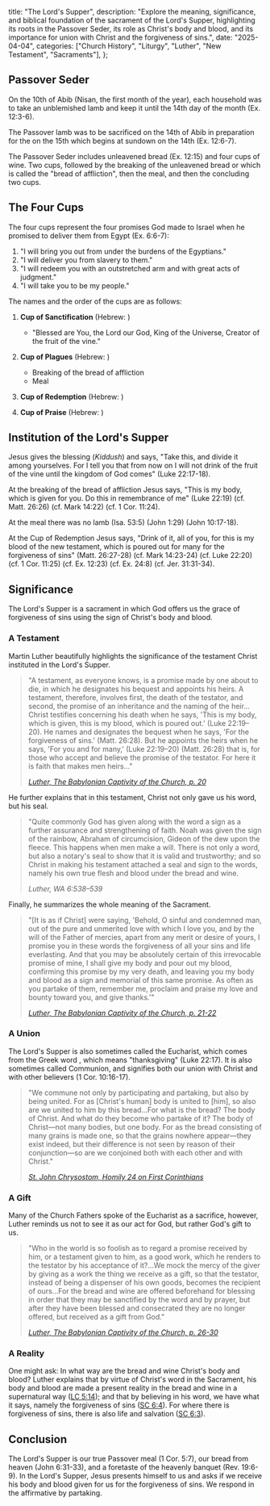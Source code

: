   title: "The Lord's Supper",
  description: "Explore the meaning, significance, and biblical foundation of the sacrament of the Lord's Supper, highlighting its roots in the Passover Seder, its role as Christ's body and blood, and its importance for union with Christ and the forgiveness of sins.",
  date: "2025-04-04",
  categories: ["Church History", "Liturgy", "Luther", "New Testament", "Sacraments"],
};

## Passover Seder

On the 10th of Abib (Nisan, the first month of the year), each household was to take an unblemished lamb and keep it until the 14th day of the month (Ex. 12:3-6).

The Passover lamb was to be sacrificed on the 14th of Abib in preparation for the <Definition lang="hebrew" anchor="seder" text="Passover Seder" /> on the 15th which begins at sundown on the 14th (Ex. 12:6-7).

The Passover Seder includes unleavened bread (Ex. 12:15) and four cups of wine. Two cups, followed by the breaking of the unleavened bread or *<Definition lang="hebrew" anchor="matzah" text="matzah" />* which is called the "bread of affliction", then the meal, and then the concluding two cups.

## The Four Cups

The four cups represent the four promises God made to Israel when he promised to deliver them from Egypt (Ex. 6:6-7):

1. "I will bring you out from under the burdens of the Egyptians."
2. "I will deliver you from slavery to them."
3. "I will redeem you with an outstretched arm and with great acts of judgment."
4. "I will take you to be my people."

The names and the order of the cups are as follows:

1. **Cup of Sanctification** (Hebrew: *<Definition lang="hebrew" anchor="kiddush" text="Kiddush" />*)

   - "Blessed are You, the Lord our God, King of the Universe, Creator of the fruit of the vine."
2. **Cup of Plagues** (Hebrew: *<Definition lang="hebrew" anchor="maggid" text="Maggid" />*)

   - Breaking of the bread of affliction
   - Meal
3. **Cup of Redemption** (Hebrew: *<Definition lang="hebrew" anchor="birkat-hamazon" text="Birkat Hamazon" />*)
4. **Cup of Praise** (Hebrew: *<Definition lang="hebrew" anchor="hallel" text="Hallel" />*)

## Institution of the Lord's Supper

Jesus gives the blessing (*Kiddush*) and says, "Take this, and divide it among yourselves. For I tell you that from now on I will not drink of the fruit of the vine until the kingdom of God comes" (Luke 22:17-18).

At the breaking of the bread of affliction Jesus says, "This is my body, which is given for you. Do this in remembrance of me" (Luke 22:19) (cf. Matt. 26:26) (cf. Mark 14:22) (cf. 1 Cor. 11:24).

At the meal there was no lamb (Isa. 53:5) (John 1:29) (John 10:17-18).

At the Cup of Redemption Jesus says, "Drink of it, all of you, for this is my blood of the new testament, which is poured out for many for the forgiveness of sins" (Matt. 26:27-28) (cf. Mark 14:23-24) (cf. Luke 22:20) (cf. 1 Cor. 11:25) (cf. Ex. 12:23) (cf. Ex. 24:8) (cf. Jer. 31:31-34).

## Significance

The Lord's Supper is a sacrament in which God offers us the grace of forgiveness of sins using the sign of Christ's body and blood.

### A Testament

Martin Luther beautifully highlights the significance of the testament Christ instituted in the Lord's Supper.

> "A testament, as everyone knows, is a promise made by one about to die, in which he designates his bequest and appoints his heirs. A testament, therefore, involves first, the death of the testator, and second, the promise of an inheritance and the naming of the heir…Christ testifies concerning his death when he says, 'This is my body, which is given, this is my blood, which is poured out.' (Luke 22:19–20). He names and designates the bequest when he says, 'For the forgiveness of sins.' (Matt. 26:28). But he appoints the heirs when he says, 'For you and for many,' (Luke 22:19–20) (Matt. 26:28) that is, for those who accept and believe the promise of the testator. For here it is faith that makes men heirs…"
>
> <cite>[Luther, The Babylonian Captivity of the Church, p. 20](https://www.onthewing.org/user/Luther%20-%20Babylonian%20Captivity.pdf)</cite>

He further explains that in this testament, Christ not only gave us his word, but his seal.

> "Quite commonly God has given along with the word a sign as a further assurance and strengthening of faith. Noah was given the sign of the rainbow, Abraham of circumcision, Gideon of the dew upon the fleece. This happens when men make a will. There is not only a word, but also a notary's seal to show that it is valid and trustworthy; and so Christ in making his testament attached a seal and sign to the words, namely his own true flesh and blood under the bread and wine.
>
> <cite>Luther, WA 6:538–539</cite>

Finally, he summarizes the whole meaning of the Sacrament.

> "[It is as if Christ] were saying, 'Behold, O sinful and condemned man, out of the pure and unmerited love with which I love you, and by the will of the Father of mercies, apart from any merit or desire of yours, I promise you in these words the forgiveness of all your sins and life everlasting. And that you may be absolutely certain of this irrevocable promise of mine, I shall give my body and pour out my blood, confirming this promise by my very death, and leaving you my body and blood as a sign and memorial of this same promise. As often as you partake of them, remember me, proclaim and praise my love and bounty toward you, and give thanks.'"
>
> <cite>[Luther, The Babylonian Captivity of the Church, p. 21-22](https://www.onthewing.org/user/Luther%20-%20Babylonian%20Captivity.pdf)</cite>

### A Union

The Lord's Supper is also sometimes called the Eucharist, which comes from the Greek word *<Definition lang="greek" anchor="eukharistia" text="eukharistia" />*, which means "thanksgiving" (Luke 22:17). It is also sometimes called Communion, and signifies both our union with Christ and with other believers (1 Cor. 10:16-17).

> "We commune not only by participating and partaking, but also by being united. For as [Christ's human] body is united to [him], so also are we united to him by this bread…For what is the bread? The body of Christ. And what do they become who partake of it? The body of Christ—not many bodies, but one body. For as the bread consisting of many grains is made one, so that the grains nowhere appear—they exist indeed, but their difference is not seen by reason of their conjunction—so are we conjoined both with each other and with Christ."
>
> <cite>[St. John Chrysostom, Homily 24 on First Corinthians](https://www.newadvent.org/fathers/220124.htm)</cite>

### A Gift

Many of the Church Fathers spoke of the Eucharist as a sacrifice, however, Luther reminds us not to see it as our act for God, but rather God's gift to us.

> "Who in the world is so foolish as to regard a promise received by him, or a testament given to him, as a good work, which he renders to the testator by his acceptance of it?…We mock the mercy of the giver by giving as a work the thing we receive as a gift, so that the testator, instead of being a dispenser of his own goods, becomes the recipient of ours…For the bread and wine are offered beforehand for blessing in order that they may be sanctified by the word and by prayer, but after they have been blessed and consecrated they are no longer offered, but received as a gift from God."
>
> <cite>[Luther, The Babylonian Captivity of the Church, p. 26-30](https://www.onthewing.org/user/Luther%20-%20Babylonian%20Captivity.pdf)</cite>

### A Reality

One might ask: In what way are the bread and wine Christ's body and blood? Luther explains that by virtue of Christ's word in the Sacrament, his body and blood are made a present reality in the bread and wine in a supernatural way ([LC 5:14](https://bookofconcord.org/large-catechism/sacrament-of-the-altar/)); and that by believing in his word, we have what it says, namely the forgiveness of sins ([SC 6:4](https://bookofconcord.org/small-catechism/the-sacrament-of-the-altar/#0004)). For where there is forgiveness of sins, there is also life and salvation ([SC 6:3](https://bookofconcord.org/small-catechism/the-sacrament-of-the-altar/#0003)).

## Conclusion

The Lord's Supper is our true Passover meal (1 Cor. 5:7), our bread from heaven (John 6:31-33), and a foretaste of the heavenly banquet (Rev. 19:6-9). In the Lord's Supper, Jesus presents himself to us and asks if we receive his body and blood given for us for the forgiveness of sins. We respond in the affirmative by partaking.
